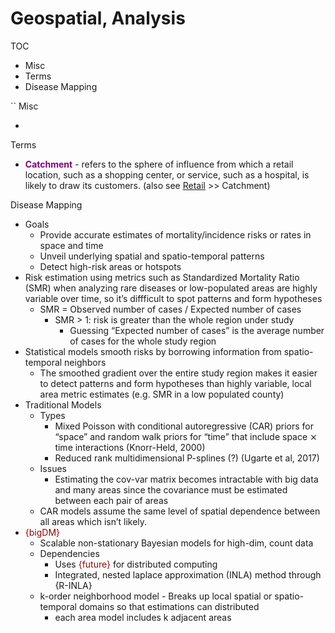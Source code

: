 # Geospatial, Analysis

TOC

-   Misc
-   Terms
-   Disease Mapping

\`\` Misc

-   

Terms

-   [**Catchment**]{style='color: purple'} - refers to the sphere of influence from which a retail location, such as a shopping center, or service, such as a hospital, is likely to draw its customers. (also see [Retail](Retail) \>\> Catchment)

Disease Mapping

-   Goals
    -   Provide accurate estimates of mortality/incidence risks or rates in space and time
    -   Unveil underlying spatial and spatio-temporal patterns
    -   Detect high-risk areas or hotspots
-   Risk estimation using metrics such as Standardized Mortality Ratio (SMR) when analyzing rare diseases or low-populated areas are highly variable over time, so it's diffficult to spot patterns and form hypotheses
    -   SMR = Observed number of cases / Expected number of cases
        -   SMR \> 1: risk is greater than the whole region under study
            -   Guessing "Expected number of cases" is the average number of cases for the whole study region
-   Statistical models smooth risks by borrowing information from spatio-temporal neighbors
    -   The smoothed gradient over the entire study region makes it easier to detect patterns and form hypotheses than highly variable, local area metric estimates (e.g. SMR in a low populated county)
-   Traditional Models
    -   Types
        -   Mixed Poisson with conditional autoregressive (CAR) priors for "space" and random walk priors for "time" that include space ⨯ time interactions (Knorr-Held, 2000)
        -   Reduced rank multidimensional P-splines (?) (Ugarte et al, 2017)
    -   Issues
        -   Estimating the cov-var matrix becomes intractable with big data and many areas since the covariance must be estimated between each pair of areas
    -   CAR models assume the same level of spatial dependence between all areas which isn't likely.
-   [{bigDM}]{style="color: #990000"}
    -   Scalable non-stationary Bayesian models for high-dim, count data
    -   Dependencies
        -   Uses [{future}]{style="color: #990000"} for distributed computing
        -   Integrated, nested laplace approximation (INLA) method through {R-INLA}
    -   k-order neighborhood model - Breaks up local spatial or spatio-temporal domains so that estimations can distributed
        -   each area model includes k adjacent areas
